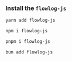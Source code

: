 ### Install the `flowlog-js`

<CodeGroup>

```bash yarn
yarn add flowlog-js
```

```bash npm
npm i flowlog-js
```

```bash pnpm
pnpm i flowlog-js
```

```bash bun
bun add flowlog-js
```

</CodeGroup>